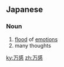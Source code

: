 ==Japanese==
{{ja-kanjitab|ばん|かん|yomi=on}}

===Noun===
{{ja-noun|ばんかん}}

# [[flood]] of [[emotion]]s
# many thoughts

[[ky:万感]]
[[zh:万感]]